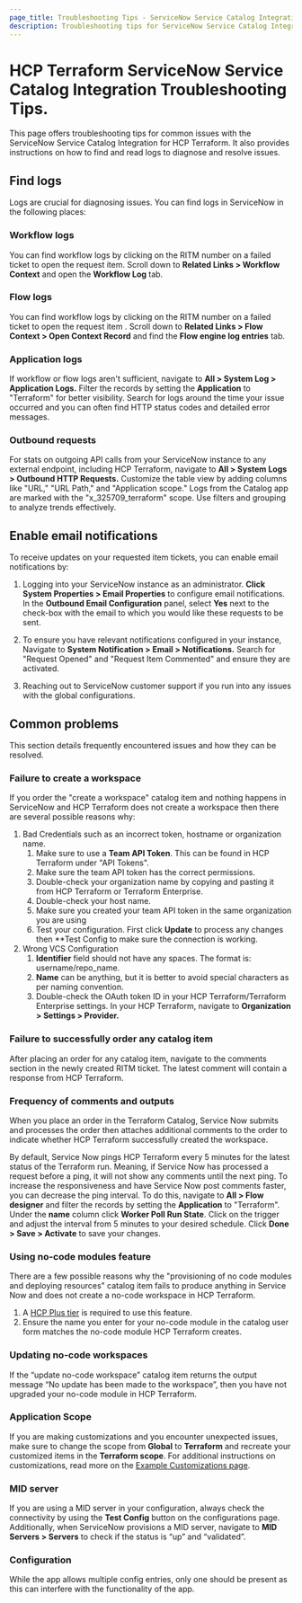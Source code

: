 ```yaml
---
page_title: Troubleshooting Tips - ServiceNow Service Catalog Integration - HCP Terraform
description: Troubleshooting tips for ServiceNow Service Catalog Integration.
---
```


# HCP Terraform ServiceNow Service Catalog Integration Troubleshooting Tips. 

This page offers troubleshooting tips for common issues with the ServiceNow Service Catalog Integration for HCP Terraform. 
It also provides instructions on how to find and read logs to diagnose and resolve issues.

## Find logs

Logs are crucial for diagnosing issues. You can find logs in ServiceNow in the following places:

### Workflow logs
You can find workflow logs  by clicking on the RITM number on a failed ticket to open the request item. 
Scroll down to **Related Links > Workflow Context** and open the **Workflow Log** tab. 

### Flow logs
You can find workflow logs by clicking on the RITM number on a failed ticket to open the request item . 
Scroll down to **Related Links > Flow Context > Open Context Record** and find the **Flow engine log entries** tab. 

### Application logs
If workflow or flow logs aren't sufficient, navigate to **All > System Log > Application Logs.**
Filter the records by setting the **Application** to "Terraform" for better visibility. 
Search for logs around the time your issue occurred and you can often find HTTP status codes and detailed error messages.

### Outbound requests
For stats on outgoing API calls from your ServiceNow instance to any external endpoint, including HCP Terraform, navigate  to **All > System Logs > Outbound HTTP Requests.** 
Customize the table view by adding columns like "URL," "URL Path," and "Application scope." 
Logs from the Catalog app are marked with the "x_325709_terraform" scope. 
Use filters and grouping to analyze trends effectively.

## Enable email notifications

To receive updates on your requested item tickets, you can enable email notifications by:

1. Logging into your ServiceNow instance as an administrator. 
   **Click System Properties > Email Properties** to configure email notifications. 
   In the **Outbound Email Configuration** panel, select **Yes** next to the check-box with the email to which you would like these requests to be sent.

1. To ensure you have relevant notifications configured in your instance, Navigate to **System Notification > Email > Notifications.**
   Search for "Request Opened" and "Request Item Commented" and ensure they are activated.

1. Reaching out to ServiceNow customer support if you run into any issues with the global configurations.

## Common problems

This section details frequently encountered issues and how they can be resolved. 

### Failure to create a workspace

If you order the "create a workspace" catalog item and  nothing happens in ServiceNow and HCP Terraform does not create a workspace then there are several possible reasons why: 

1. Bad Credentials such as an incorrect token, hostname or organization name.   
   1. Make sure to use a **Team API Token**. This can be found in HCP Terraform under "API Tokens". 
   1. Make sure the team API token has the correct permissions. 
   1. Double-check your organization name by copying and pasting it from HCP Terraform or Terraform Enterprise.
   1. Double-check your host name. 
   1. Make sure you created your team API token  in the same organization you are using 
   1. Test your configuration. First click **Update** to process any changes then **Test Config to make sure the connection is working. 
1. Wrong VCS Configuration
   1. **Identifier** field should not have any spaces. The format is: username/repo_name.
   1. **Name** can be anything, but it is better to avoid special characters as per naming convention.
   1. Double-check the OAuth token ID in your HCP Terraform/Terraform Enterprise settings. In your HCP Terraform, navigate to **Organization > Settings > Provider.**

### Failure to successfully order any catalog item

After placing an order for any catalog item, navigate to the comments section in the newly created RITM ticket. 
The latest comment will contain a response from HCP Terraform.

### Frequency of comments and outputs

When you place an order in the  Terraform Catalog, Service Now submits and processes the order then attaches  additional comments  to the order to indicate whether HCP Terraform successfully created the workspace.

By default, Service Now pings HCP Terraform every 5 minutes for the latest status of the Terraform run. 
Meaning, if Service Now has processed a  request  before a ping,  it will not show any comments until the next ping. 
To increase the responsiveness and have Service Now post comments  faster, you can decrease the ping interval. 
To do this, navigate to **All > Flow designer**  and filter the records by setting the **Application** to "Terraform". 
Under the **name** column click  **Worker Poll Run State**. Click on the trigger and adjust the interval from 5  minutes  to your desired schedule. Click **Done > Save > Activate** to save your changes.

### Using no-code modules feature

There are a few possible reasons  why the "provisioning of no code modules and deploying resources" catalog item fails to produce anything  in Service Now and does not create a no-code workspace in HCP Terraform. 
1. A [HCP Plus tier](/products/terraform/pricing) is required to use this feature. 
1. Ensure the name you enter for your no-code module in the catalog user form matches the no-code module HCP Terraform creates. 

### Updating no-code workspaces

If the “update no-code workspace” catalog item returns the output message “No update has been made to the workspace”, then you have not upgraded your no-code module in HCP Terraform. 

### Application Scope

If you are making customizations and you  encounter unexpected issues, make sure to change the scope from **Global** to **Terraform** and recreate your customized items in the **Terraform scope**. 
For additional instructions on customizations, read more on the [Example Customizations page](/terraform/cloud-docs/integrations/service-now/service-catalog-terraform/example-customizations).

### MID server  

If you are using a MID server in your configuration, always check the connectivity by using the **Test Config** button on the configurations page. 
Additionally, when ServiceNow provisions a MID server, navigate to **MID Servers > Servers** to check if the status is “up” and “validated”.

### Configuration

While the app allows multiple config entries, only one should be present as this can interfere with the functionality of the app.